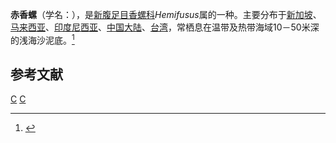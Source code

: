 {{Speciesbox
| taxon = Hemifusus ternatanus
| binomial_authority = (Gmelin, 1790)
}}
'''赤香螺'''（学名：''{{lang|la|Hemifusus ternatanus}}''），是[[新腹足目|新腹足目]][[香螺科|香螺科]]''Hemifusus''属的一种。主要分布于[[新加坡|新加坡]]、[[马来西亚|马来西亚]]、[[印度尼西亚|印度尼西亚]]、[[中国大陆|中国大陆]]、[[台湾|台湾]]，常栖息在温带及热带海域10－50米深的浅海沙泥底。<ref>{{cite web|url=http://shell.sinica.edu.tw/chinese/shellbase_detail.php?science_no=1134|title=国际贝库：赤香螺|publisher=台湾贝类资料库|accessdate=2009-08-11|archive-date=2016-03-04|archive-url=https://web.archive.org/web/20160304103921/http://shell.sinica.edu.tw/chinese/shellbase_detail.php?science_no=1134|dead-url=no}}</ref>

== 参考文献 ==
{{reflist}}
{{taxonbar}}
[[Category:_1790年描述的动物|C]]
[[Category:香螺科|C]]